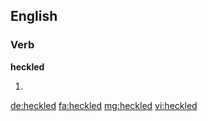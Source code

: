 ==English==

===Verb===
'''heckled'''

# {{past of|heckle}}

[[de:heckled]]
[[fa:heckled]]
[[mg:heckled]]
[[vi:heckled]]